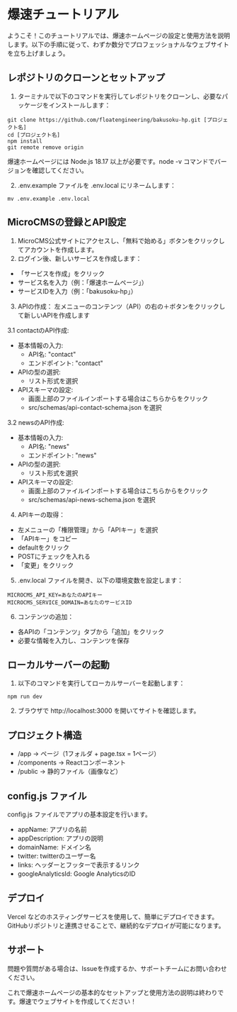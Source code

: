 # 爆速チュートリアル

ようこそ！このチュートリアルでは、爆速ホームページの設定と使用方法を説明します。以下の手順に従って、わずか数分でプロフェッショナルなウェブサイトを立ち上げましょう。

## レポジトリのクローンとセットアップ

1. ターミナルで以下のコマンドを実行してレポジトリをクローンし、必要なパッケージをインストールします：

```shell
git clone https://github.com/floatengineering/bakusoku-hp.git [プロジェクト名]
cd [プロジェクト名]
npm install
git remote remove origin
```
爆速ホームページには Node.js 18.17 以上が必要です。node -v コマンドでバージョンを確認してください。

2. .env.example ファイルを .env.local にリネームします：

```shell
mv .env.example .env.local
```

## MicroCMSの登録とAPI設定

1. MicroCMS公式サイトにアクセスし、「無料で始める」ボタンをクリックしてアカウントを作成します。
2. ログイン後、新しいサービスを作成します：

- 「サービスを作成」をクリック
- サービス名を入力（例：「爆速ホームページ」）
- サービスIDを入力（例：「bakusoku-hp」）


3. APIの作成：
左メニューのコンテンツ（API）の右の＋ボタンをクリックして新しいAPIを作成します

3.1 contactのAPI作成:

- 基本情報の入力:
  - API名: "contact"
  - エンドポイント: "contact"
- APIの型の選択:
  - リスト形式を選択
- APIスキーマの設定:
  - 画面上部のファイルインポートする場合はこちらからをクリック
  - src/schemas/api-contact-schema.json を選択

3.2 newsのAPI作成:

- 基本情報の入力:
  - API名: "news"
  - エンドポイント: "news"
- APIの型の選択:
  - リスト形式を選択
- APIスキーマの設定:
  - 画面上部のファイルインポートする場合はこちらからをクリック
  - src/schemas/api-news-schema.json を選択

4. APIキーの取得：

- 左メニューの「権限管理」から「APIキー」を選択 
- 「APIキー」をコピー
- defaultをクリック
- POSTにチェックを入れる
- 「変更」をクリック


5. .env.local ファイルを開き、以下の環境変数を設定します：
```
MICROCMS_API_KEY=あなたのAPIキー
MICROCMS_SERVICE_DOMAIN=あなたのサービスID
```
6. コンテンツの追加：

- 各APIの「コンテンツ」タブから「追加」をクリック
- 必要な情報を入力し、コンテンツを保存

## ローカルサーバーの起動

1. 以下のコマンドを実行してローカルサーバーを起動します：

```shell
npm run dev
```

2. ブラウザで http://localhost:3000 を開いてサイトを確認します。

## プロジェクト構造

- /app → ページ（1フォルダ + page.tsx = 1ページ）
- /components → Reactコンポーネント
- /public → 静的ファイル（画像など）

## config.js ファイル
config.js ファイルでアプリの基本設定を行います。
- appName: アプリの名前
- appDescription: アプリの説明
- domainName: ドメイン名
- twitter: twitterのユーザー名
- links: ヘッダーとフッターで表示するリンク
- googleAnalyticsId: Google AnalyticsのID

## デプロイ
Vercel などのホスティングサービスを使用して、簡単にデプロイできます。GitHubリポジトリと連携させることで、継続的なデプロイが可能になります。

## サポート

問題や質問がある場合は、Issueを作成するか、サポートチームにお問い合わせください。

これで爆速ホームページの基本的なセットアップと使用方法の説明は終わりです。爆速でウェブサイトを作成してください！

